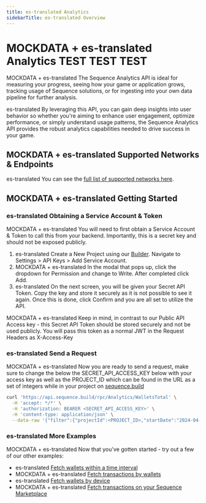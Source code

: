 ```yaml
---
title: es-translated Analytics
sidebarTitle: es-translated Overview
---
```


# MOCKDATA + es-translated Analytics TEST TEST TEST
MOCKDATA + es-translated The Sequence Analytics API is ideal for measuring your progress, seeing how your game or application grows, tracking usage of Sequence solutions, or for ingesting into your own data pipeline for further analysis.

es-translated By leveraging this API, you can gain deep insights into user behavior so whether you're aiming to enhance user engagement, optimize performance, or simply understand usage patterns, the Sequence Analytics API provides the robust analytics capabilities needed to drive success in your game.

## MOCKDATA + es-translated Supported Networks & Endpoints
es-translated You can see the [full list of supported networks here](https://status.sequence.info).

## MOCKDATA + es-translated Getting Started

### es-translated Obtaining a Service Account & Token
MOCKDATA + es-translated You will need to first obtain a Service Account & Token to call this from your backend. Importantly, this is a secret key and should not be exposed publicly.
1. es-translated Create a New Project using our [Builder](https://sequence.build). Navigate to Settings > API Keys > Add Service Account.
2. MOCKDATA + es-translated In the modal that pops up, click the dropdown for Permission and change to Write. After completed click Add.
3. es-translated On the next screen, you will be given your Secret API Token. Copy the key and store it securely as it is not possible to see it again. Once this is done, click Confirm and you are all set to utilize the API.

MOCKDATA + es-translated Keep in mind, in contrast to our Public API Access key - this Secret API Token should be stored securely and not be used publicly. You will pass this token as a normal JWT in the Request Headers as X-Access-Key

### es-translated Send a Request
MOCKDATA + es-translated Now you are ready to send a request, make sure to change the below the SECRET\_API\_ACCESS\_KEY below with your access key as well as the PROJECT\_ID which can be found in the URL as a set of integers while in your project on [sequence.build](https://sequence.build)

```sh cURL
curl 'https://api.sequence.build/rpc/Analytics/WalletsTotal' \
  -H 'accept: */*' \
  -H 'authorization: BEARER <SECRET_API_ACCESS_KEY>' \
  -H 'content-type: application/json' \
  --data-raw '{"filter":{"projectId":<PROJECT_ID>,"startDate":"2024-04-23","endDate":"2024-05-23"}}'
```

### es-translated More Examples
MOCKDATA + es-translated Now that you've gotten started - try out a few of our other examples:
- es-translated [Fetch wallets within a time interval](/api-references/analytics/examples/wallets#fetch-wallets-for-a-time-interval-for-a-project-id)
- MOCKDATA + es-translated [Fetch transactions by wallets](/api-references/analytics/examples/wallets#fetch-transactions-by-wallets)
- es-translated [Fetch wallets by device](/api-references/analytics/examples/wallets#fetch-wallets-by-device)
- MOCKDATA + es-translated [Fetch transactions on your Sequence Marketplace](/api-references/analytics/examples/marketplace#fetch-transactions-on-your-marketplace)